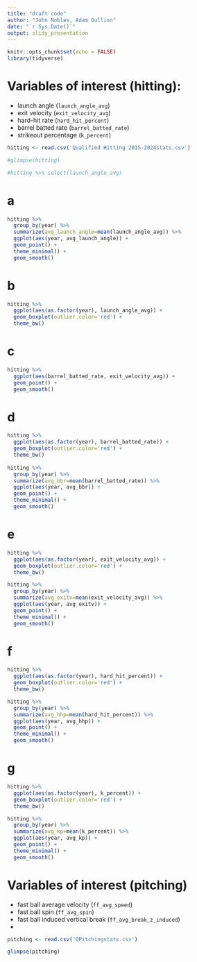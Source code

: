 ```yaml
---
title: "draft code"
author: "John Nobles, Adam Gullion"
date: "`r Sys.Date()`"
output: slidy_presentation
---
```


```r
knitr::opts_chunk$set(echo = FALSE)
library(tidyverse)
```

# Variables of interest (hitting):

-   launch angle (`launch_angle_avg`)
-   exit velocity (`exit_velocity_avg`)
-   hard-hit rate (`hard_hit_percent`)
-   barrel batted rate (`barrel_batted_rate`)
-   strikeout percentage (`k_percent`)

```r
hitting <- read.csv('Qualified Hitting 2015-2024stats.csv')

#glimpse(hitting)

#hitting %>% select(launch_angle_avg)
```

# a

```r
hitting %>% 
  group_by(year) %>% 
  summarize(avg_launch_angle=mean(launch_angle_avg)) %>% 
  ggplot(aes(year, avg_launch_angle)) +
  geom_point() +
  theme_minimal() +
  geom_smooth()
```

# b

``` r
hitting %>% 
  ggplot(aes(as.factor(year), launch_angle_avg)) +
  geom_boxplot(outlier.color='red') +
  theme_bw()
```

# c

```r
hitting %>% 
  ggplot(aes(barrel_batted_rate, exit_velocity_avg)) +
  geom_point() +
  geom_smooth()
```

# d

```r
hitting %>% 
  ggplot(aes(as.factor(year), barrel_batted_rate)) +
  geom_boxplot(outlier.color='red') +
  theme_bw()
  
hitting %>% 
  group_by(year) %>% 
  summarize(avg_bbr=mean(barrel_batted_rate)) %>% 
  ggplot(aes(year, avg_bbr)) +
  geom_point() +
  theme_minimal() +
  geom_smooth()
```

# e

```r
hitting %>% 
  ggplot(aes(as.factor(year), exit_velocity_avg)) +
  geom_boxplot(outlier.color='red') +
  theme_bw()

hitting %>% 
  group_by(year) %>% 
  summarize(avg_exitv=mean(exit_velocity_avg)) %>% 
  ggplot(aes(year, avg_exitv)) +
  geom_point() +
  theme_minimal() +
  geom_smooth()
```

# f

```r
hitting %>% 
  ggplot(aes(as.factor(year), hard_hit_percent)) +
  geom_boxplot(outlier.color='red') +
  theme_bw()

hitting %>% 
  group_by(year) %>% 
  summarize(avg_hhp=mean(hard_hit_percent)) %>% 
  ggplot(aes(year, avg_hhp)) +
  geom_point() +
  theme_minimal() +
  geom_smooth()
```

# g

```r
hitting %>% 
  ggplot(aes(as.factor(year), k_percent)) +
  geom_boxplot(outlier.color='red') +
  theme_bw()

hitting %>% 
  group_by(year) %>% 
  summarize(avg_kp=mean(k_percent)) %>% 
  ggplot(aes(year, avg_kp)) +
  geom_point() +
  theme_minimal() +
  geom_smooth()
```

# Variables of interest (pitching)

- fast ball average velocity (`ff_avg_speed`)
- fast ball spin (`ff_avg_spin`)
- fast ball induced vertical break (`ff_avg_break_z_induced `)
- 

```r
pitching <- read.csv('QPitchingstats.csv')

glimpse(pitching)
```





